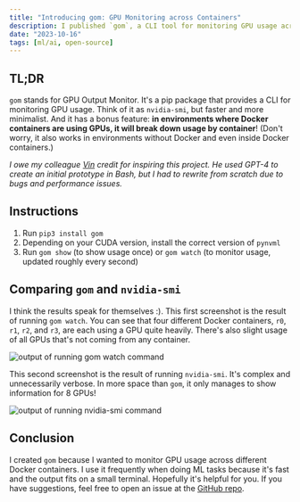 ```yaml
---
title: "Introducing gom: GPU Monitoring across Containers"
description: I published `gom`, a CLI tool for monitoring GPU usage across Docker containers.
date: "2023-10-16"
tags: [ml/ai, open-source]
---
```


## TL;DR

`gom` stands for GPU Output Monitor. It's a pip package that provides a CLI for monitoring GPU usage. Think of it as `nvidia-smi`, but faster and more minimalist. And it has a bonus feature: **in environments where Docker containers are using GPUs, it will break down usage by container**! (Don't worry, it also works in environments without Docker and even inside Docker containers.)

_I owe my colleague [Vin](https://howe.vin/) credit for inspiring this project. He used GPT-4 to create an initial prototype in Bash, but I had to rewrite from scratch due to bugs and performance issues._

## Instructions

1. Run `pip3 install gom`
2. Depending on your CUDA version, install the correct version of `pynvml`
3. Run `gom show` (to show usage once) or `gom watch` (to monitor usage, updated roughly every second)

## Comparing `gom` and `nvidia-smi`

I think the results speak for themselves :). This first screenshot is the result of running `gom watch`. You can see that four different Docker containers, `r0`, `r1`, `r2`, and `r3`, are each using a GPU quite heavily. There's also slight usage of all GPUs that's not coming from any container.

![output of running `gom watch` command](/blog-images/gom-watch.png)

This second screenshot is the result of running `nvidia-smi`. It's complex and unnecessarily verbose. In more space than `gom`, it only manages to show information for 8 GPUs!

![output of running `nvidia-smi` command](/blog-images/nvidia-smi.png)

## Conclusion

I created `gom` because I wanted to monitor GPU usage across different Docker containers. I use it frequently when doing ML tasks because it's fast and the output fits on a small terminal. Hopefully it's helpful for you. If you have suggestions, feel free to open an issue at the [GitHub repo](https://github.com/bgub/gom).
